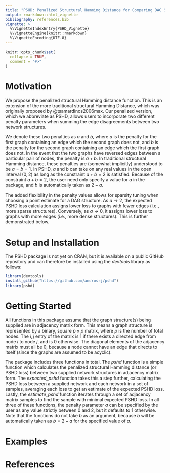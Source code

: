 ```yaml
---
title: "PSHD: Penalized Structural Hamming Distance for Comparing DAG Structures"
output: rmarkdown::html_vignette
bibliography: references.bib
vignette: >
  %\VignetteIndexEntry{PSHD_Vignette}
  %\VignetteEngine{knitr::rmarkdown}
  %\VignetteEncoding{UTF-8}
---
```


```r
knitr::opts_chunk$set(
  collapse = TRUE,
  comment = "#>"
)
```

# Motivation

We propose the penalized structural Hamming distance function. This is an extension of the more traditional structural Hamming Distance, which was originally proposed by @tsamardinos2006max. Our penalized version, which we abbreviate as PSHD, allows users to incorporate two different penalty parameters when summing the edge disagreements between two network structures. 

We denote these two penalties as $a$ and $b$, where $a$ is the penalty for the first graph containing an edge which the second graph does not, and $b$ is the penalty for the second graph containing an edge which the first graph does not. In the event that the two graphs have reversed edges between a particular pair of nodes, the penalty is $a+b$. In traditional structural Hamming distance, these penalties are (somewhat implicitly) understood to be $a=b=1$. In PSHD, $a$ and $b$ can take on any real values in the open interval $(0,2)$ as long as the constraint $a+b=2$ is satisfied. Because of the constraint $a+b=2$, the user need only specify a value for $a$ in the package, and $b$ is automatically taken as $2-a$.

The added flexibility in the penalty values allows for sparsity tuning when choosing a point estimate for a DAG structure. As $a \longrightarrow 2$, the expected PSHD loss calculation assigns lower loss to graphs with fewer edges (i.e., more sparse structures). Conversely, as $a \longrightarrow 0$, it assigns lower loss to graphs with more edges (i.e., more dense structures). This is further demonstrated below.


# Setup and Installation

The PSHD package is not yet on CRAN, but it is available on a public GitHub repository and can therefore be installed using the *devtools* library as follows:
```r
library(devtools)
install_github("https://github.com/androsrj/pshd")
library(pshd)
```


# Getting Started

All functions in this package assume that the graph structure(s) being supplied are in adjacency matrix form. This means a graph structure is represented by a binary, square $p \times p$ matrix, where $p$ is the number of total nodes. The $i,j$ entry of the matrix is 1 if there exists a directed edge from node $i$ to node $j$, and is 0 otherwise. The diagonal elements of the adjacency matrix must all be 0, because a node cannot have an edge that directs to itself (since the graphs are assumed to be acyclic).

The package includes three functions in total. The *pshd* function is a simple function which calculates the penalized structural Hamming distance (or PSHD loss) between two supplied network structures in adjacency matrix form. The *expected_pshd* function takes this a step further, calculating the PSHD loss between a supplied network and each network in a set of samples, averaging each loss to get an estimate of the expected PSHD loss. Lastly, the *estimate_pshd* function iterates through a set of adjacency matrix samples to find the sample with minimal expected PSHD loss. In all three of these functions, the penalty parameter $a$ can be specified by the user as any value strictly between 0 and 2, but it defaults to 1 otherwise. Note that the functions do not take $b$ as an argument, because $b$ will be automatically taken as $b=2-a$ for the specified value of $a$.


# Examples



# References
